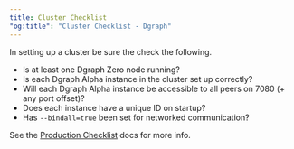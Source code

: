 ```yaml
---
title: Cluster Checklist
"og:title": "Cluster Checklist - Dgraph"
---
```



<DgraphWIP />

In setting up a cluster be sure the check the following.

- Is at least one Dgraph Zero node running?
- Is each Dgraph Alpha instance in the cluster set up correctly?
- Will each Dgraph Alpha instance be accessible to all peers on 7080 (+ any port
  offset)?
- Does each instance have a unique ID on startup?
- Has `--bindall=true` been set for networked communication?

See the [Production Checklist](./production-checklist) docs for more info.
